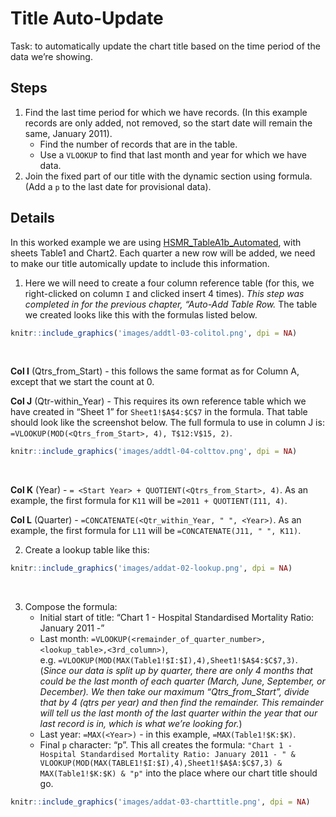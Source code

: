 # Title Auto-Update

Task: to automatically update the chart title based on the time period of the data we're showing.


## Steps {-}

1. Find the last time period for which we have records. (In this example records are only added, not removed, so the start date will remain the same, January 2011).
    * Find the number of records that are in the table.
    * Use a `VLOOKUP` to find that last month and year for which we have data.
2. Join the fixed part of our title with the dynamic section using formula. (Add a `p` to the last date for provisional data).


## Details {-}

In this worked example we are using [HSMR_TableA1b_Automated](https://github.com/NHS-NSS-transforming-publications/automating-excel/raw/master/HSMR_TableA1b_automated.xlsm), with sheets Table1 and Chart2. Each quarter a new row will be added, we need to make our title automically update to include this information.

1. Here we will need to create a four column reference table (for this, we right-clicked on column `I` and clicked insert 4 times). *This step was completed in for the previous chapter, "Auto-Add Table Row.* The table we created looks like this with the formulas listed below.

```r
knitr::include_graphics('images/addtl-03-colitol.png', dpi = NA)
```
&nbsp;

**Col I** (Qtrs_from_Start) - this follows the same format as for Column A, except that we start the count at 0.

**Col J** (Qtr-within_Year) - This requires its own reference table which we have created in "Sheet 1" for `Sheet1!$A$4:$C$7` in the formula. That table should look like the screenshot below. The full formula to use in column J is: `=VLOOKUP(MOD(<Qtrs_from_Start>, 4), T$12:V$15, 2)`. 

```r
knitr::include_graphics('images/addtl-04-colttov.png', dpi = NA)
```
&nbsp;

**Col K** (Year) - `= <Start Year> + QUOTIENT(<Qtrs_from_Start>, 4)`. As an example, the first formula for `K11` will be `=2011 + QUOTIENT(I11, 4)`.

**Col L** (Quarter) - `=CONCATENATE(<Qtr_within_Year, " ", <Year>)`. As an example, the first formula for `L11` will be `=CONCATENATE(J11, " ", K11)`.

2. Create a lookup table like this:

```r
knitr::include_graphics('images/addat-02-lookup.png', dpi = NA)
```
&nbsp;

3. Compose the formula:
    - Initial start of title: "Chart 1 - Hospital Standardised Mortality Ratio: January 2011 - "
    - Last month: `=VLOOKUP(<remainder_of_quarter_number>,<lookup_table>,<3rd_column>)`, e.g. `=VLOOKUP(MOD(MAX(Table1!$I:$I),4),Sheet1!$A$4:$C$7,3)`. (*Since our data is split up by quarter, there are only 4 months that could be the last month of each quarter (March, June, September, or December). We then take our maximum "Qtrs_from_Start", divide that by 4 (qtrs per year) and then find the remainder. This remainder will tell us the last month of the last quarter within the year that our last record is in, which is what we're looking for.*)
    - Last year: `=MAX(<Year>)` - in this example, `=MAX(Table1!$K:$K)`.
    - Final `p` character: "p".
This all creates the formula: `"Chart 1 - Hospital Standardised Mortality Ratio: January 2011 - " & VLOOKUP(MOD(MAX(TABLE1!$I:$I),4),Sheet1!$A$A:$C$7,3) & MAX(Table1!$K:$K) & "p"` into the place where our chart title should go.

```r
knitr::include_graphics('images/addat-03-charttitle.png', dpi = NA)
```
&nbsp;
